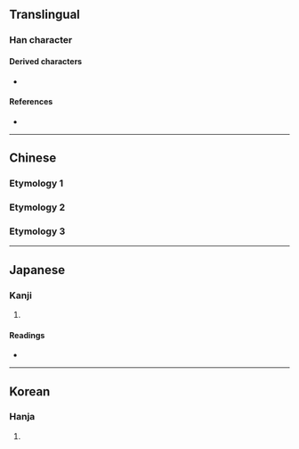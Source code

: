 {{also|肱|雄}}
{{character info/new}}
==Translingual==

===Han character===
{{Han char|rn=28|rad=厶|as=02|sn=4|four=|canj=KI,XKI|ids=⿸𠂇厶}}

====Derived characters====
* {{l|mul|[[雄]], [[宏]], [[肱]], [[竑]], [[紘]]/[[纮]], [[閎]]/[[闳]], [[汯]], [[耾]], [[吰]], [[鈜]]/[[𮣳]], [[䧀]], [[㢬]], [[䆖]], [[䍔]], [[䡌]], [[谹]], [[䫺]], [[翃]], [[𠆽]], [[𠫤]], [[𡉞]], [[𡵓]], [[𡵦]], [[𢗞]], [[𤆠]], [[𤣦]], [[𤣾]], [[𤵄]], [[𥐪]]/[[𥒣]], [[𧈽]], [[𧮯]], [[𧰯]], [[𨙿]], [[𨡿]], [[𨹠]], [[𩉦]], [[𩖢]], [[𦐌]], [[𩷃]], [[𩿅]]/[[𫠖]], [[𫷧]], [[𬐋]], [[𠬗]], [[𣘯]], [[𣼄]], [[𣾲]], [[𥡋]], [[𦁷]], [[𥱘]]}}

====References====
* {{Han ref|kx=0164.040|dkj=03062|dj=0371.270|hdz=10384.040|uh=53B7|ud=21431}}

----

==Chinese==

===Etymology 1===
{{zh-see|肱|a|[[forearm]]}}
===Etymology 2===
{{zh-see|宏|v}}

===Etymology 3===
{{zh-see|雄|ss}}

----

==Japanese==

===Kanji===
{{ja-kanji|grade=|rs=厶02}}

# {{defn|lang=ja|sort=厶02}}

====Readings====
* {{ja-readings|on=[[こう]] (kō)|kun=[[かいな]] (kaina), [[まるい]] (marui)}}

----

==Korean==

===Hanja===
{{ko-hanja|hangeul=굉|rv=goeng|mr=koeng}}

# {{defn|lang=ko|sort=厶02}}